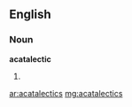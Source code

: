 ==English==

===Noun===
'''acatalectic'''

# {{plural of|[[acatalectic]]}}

[[ar:acatalectics]]
[[mg:acatalectics]]